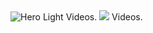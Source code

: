 

<CardGroup cols={3}>
  <Card
    title="Video"
    icon="computer"
    href="https://www.youtube.com/@PersonalAI"
  >
   <img
  className="block dark:hidden"
  src="/images/memory1.png"
  alt="Hero Light"
/>
    Videos.
  </Card>
</CardGroup>


<CardGroup cols={3}>
  <Card
    title="Video"
    icon="computer"
    href="https://www.youtube.com/@PersonalAI"
  >
   <img
  src="/images/memory1.png"
/>
    Videos.
  </Card>
</CardGroup>
